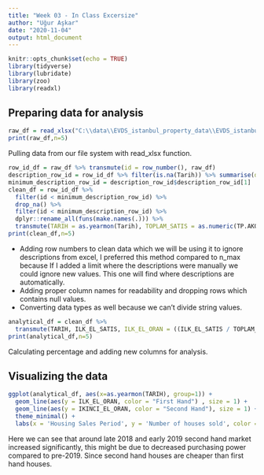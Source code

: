 ```yaml
---
title: "Week 03 - In Class Excersize"
author: "Uğur Aşkar"
date: "2020-11-04"
output: html_document
---
```


```r
knitr::opts_chunk$set(echo = TRUE)
library(tidyverse)
library(lubridate)
library(zoo)
library(readxl)
```

## Preparing data for analysis

```r
raw_df = read_xlsx("C:\\data\\EVDS_istanbul_property_data\\EVDS_istanbul_property_data.xlsx")
print(raw_df,n=5)
```
Pulling data from our file system with read_xlsx function.

```r
row_id_df = raw_df %>% transmute(id = row_number(), raw_df)
description_row_id = row_id_df %>% filter(is.na(Tarih)) %>% summarise(description_row_id = min(id))
minimum_description_row_id = description_row_id$description_row_id[1]
clean_df = row_id_df %>%
  filter(id < minimum_description_row_id) %>%
  drop_na() %>%
  filter(id < minimum_description_row_id) %>% 
  dplyr::rename_all(funs(make.names(.))) %>% 
  transmute(TARIH = as.yearmon(Tarih), TOPLAM_SATIS = as.numeric(TP.AKONUTSAT1.T40), IPOTEK_SATIS = as.numeric(TP.AKONUTSAT1.T40), ILK_EL_SATIS = TP.AKONUTSAT3.T40, IKINCI_EL_SATIS = TP.AKONUTSAT4.T40, YABANCI_SATIS = TP.DISKONSAT.ISTANBUL, YENI_KONUT_FIYAT_ENDEKS = TP.HEDONIKYKFE.IST, TR10 = TP.HKFE02, KONUT_BIRIM_FIYAT = TP.TCBF02.ISTANBUL)
print(clean_df,n=5)
```
 * Adding row numbers to clean data which we will be using it to ignore descriptions from excel, I preferred this method compared to n_max because If I added a limit where the descriptions were manually we could ignore new values. This one will find where descriptions are automatically.
 * Adding proper column names for readability and dropping rows which contains null values.
 * Converting data types as well because we can't divide string values.
 
```r
analytical_df = clean_df %>% 
  transmute(TARIH, ILK_EL_SATIS, ILK_EL_ORAN = ((ILK_EL_SATIS / TOPLAM_SATIS)*100), IKINCI_EL_SATIS, IKINCI_EL_ORAN = ((IKINCI_EL_SATIS / TOPLAM_SATIS)*100), YABANCI_SATIS, YABANCI_SATIS_ORAN = ((YABANCI_SATIS / TOPLAM_SATIS)*100), TC_SATIS = TOPLAM_SATIS - YABANCI_SATIS, TC_SATIS_ORAN = ((TOPLAM_SATIS - YABANCI_SATIS)/TOPLAM_SATIS)*100)
print(analytical_df,n=5)
```
Calculating percentage and adding new columns for analysis.

## Visualizing the data

```r
ggplot(analytical_df, aes(x=as.yearmon(TARIH), group=1)) +
  geom_line(aes(y = ILK_EL_ORAN, color = "First Hand") , size = 1) +
  geom_line(aes(y = IKINCI_EL_ORAN, color = "Second Hand"), size = 1) +
  theme_minimal() + 
  labs(x = 'Housing Sales Period', y = 'Number of houses sold', color = "Acquired By", title = "First Hand vs Second Hand")
```

 Here we can see that around late 2018 and early 2019 second hand market increased significantly, this might be due to decreased purchasing power compared to pre-2019. Since second hand houses are cheaper than first hand houses.